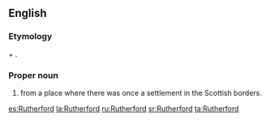 {{also|rutherford}}
==English==

===Etymology===
{{etyl|ang|en}} {{m|ang|hryðer||cattle}} + {{m|ang|ford||ford}}.

===Proper noun===
{{en-proper noun}}

# {{surname|Scottish [[habitational]]|from=Old English|dot=}} from a place where there was once a settlement in the Scottish borders.

[[es:Rutherford]]
[[la:Rutherford]]
[[ru:Rutherford]]
[[sr:Rutherford]]
[[ta:Rutherford]]